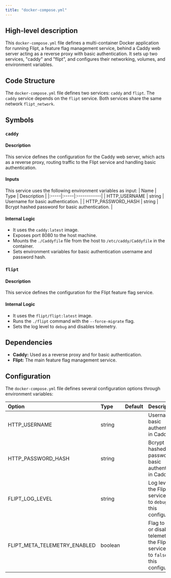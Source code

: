 ```yaml
---
title: "docker-compose.yml"
---
```


## High-level description
This `docker-compose.yml` file defines a multi-container Docker application for running Flipt, a feature flag management service, behind a Caddy web server acting as a reverse proxy with basic authentication. It sets up two services, "caddy" and "flipt", and configures their networking, volumes, and environment variables.

## Code Structure
The `docker-compose.yml` file defines two services: `caddy` and `flipt`. The `caddy` service depends on the `flipt` service. Both services share the same network `flipt_network`.

## Symbols
### `caddy`
#### Description
This service defines the configuration for the Caddy web server, which acts as a reverse proxy, routing traffic to the Flipt service and handling basic authentication.

#### Inputs
This service uses the following environment variables as input:
| Name | Type | Description |
|:-----|:-----|:------------|
| HTTP_USERNAME | string | Username for basic authentication. |
| HTTP_PASSWORD_HASH | string | Bcrypt hashed password for basic authentication. |

#### Internal Logic
- It uses the `caddy:latest` image.
- Exposes port 8080 to the host machine.
- Mounts the `./Caddyfile` file from the host to `/etc/caddy/Caddyfile` in the container.
- Sets environment variables for basic authentication username and password hash.

### `flipt`
#### Description
This service defines the configuration for the Flipt feature flag service.

#### Internal Logic
- It uses the `flipt/flipt:latest` image.
- Runs the `./flipt` command with the `--force-migrate` flag.
- Sets the log level to `debug` and disables telemetry.

## Dependencies
- **Caddy:** Used as a reverse proxy and for basic authentication.
- **Flipt:** The main feature flag management service.

## Configuration
The `docker-compose.yml` file defines several configuration options through environment variables:

| Option | Type | Default | Description |
|:-------|:-----|:--------|:------------|
| HTTP_USERNAME | string |  | Username for basic authentication in Caddy. |
| HTTP_PASSWORD_HASH | string |  | Bcrypt hashed password for basic authentication in Caddy. |
| FLIPT_LOG_LEVEL | string |  | Log level for the Flipt service. Set to `debug` in this configuration. |
| FLIPT_META_TELEMETRY_ENABLED | boolean |  | Flag to enable or disable telemetry in the Flipt service. Set to `false` in this configuration. |
